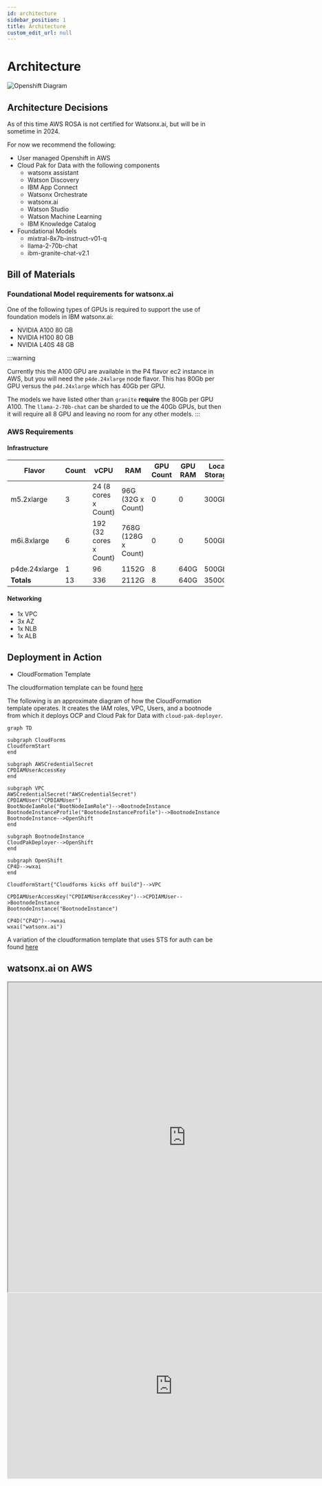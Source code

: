 ```yaml
---
id: architecture
sidebar_position: 1
title: Architecture
custom_edit_url: null
---
```


# Architecture

![Openshift Diagram](/docimages/openshiftdiagram.jpg)

## Architecture Decisions

As of this time AWS ROSA is not certified for Watsonx.ai, but will be in sometime in 2024.

For now we recommend the following:

- User managed Openshift in AWS
- Cloud Pak for Data with the following components
    - watsonx assistant
    - Watson Discovery
    - IBM App Connect
    - Watsonx Orchestrate
    - watsonx.ai
    - Watson Studio
    - Watson Machine Learning
    - IBM Knowledge Catalog 
- Foundational Models
    - mixtral-8x7b-instruct-v01-q
    - llama-2-70b-chat
    - ibm-granite-chat-v2.1

## Bill of Materials

### Foundational Model requirements for watsonx.ai

One of the following types of GPUs is required to support the use of foundation models in IBM watsonx.ai:

- NVIDIA A100 80 GB
- NVIDIA H100 80 GB
- NVIDIA L40S 48 GB

:::warning

Currently this the A100 GPU are available in the P4 flavor ec2 instance in AWS, but you will need the `p4de.24xlarge` node flavor. This has 80Gb per GPU versus the `p4d.24xlarge` which has 40Gb per GPU.

The models we have listed other than `granite` **require** the 80Gb per GPU A100. The `llama-2-70b-chat` can be sharded to ue the 40Gb GPUs, but then it will require all 8 GPU and leaving no room for any other models.
:::

### AWS Requirements

#### Infrastructure

|Flavor | Count | vCPU | RAM | GPU Count | GPU RAM | Local Storage |
|--|--|--|--|--|--|--|
|m5.2xlarge|3|24 (8 cores x Count)|96G (32G x Count)|0|0| 300Gb |
|m6i.8xlarge|6|192 (32 cores x Count)|768G (128G x Count)|0|0| 500Gb |
|p4de.24xlarge|1|96|1152G|8|640G| 500Gb |
|**Totals**|13|336|2112G|8|640G| 3500Gb |

#### Networking

- 1x VPC
- 3x AZ
- 1x NLB
- 1x ALB

## Deployment in Action

- CloudFormation Template

The cloudformation template can be found [here](/Cloudformation/cluster.yml)

The following is an approximate diagram of how the CloudFormation template operates. It creates the IAM roles, VPC, Users, and a bootnode from which it deploys OCP and Cloud Pak for Data with `cloud-pak-deployer`.

```mermaid
graph TD

subgraph CloudForms
CloudformStart
end

subgraph AWSCredentialSecret
CPDIAMUserAccessKey
end

subgraph VPC
AWSCredentialSecret("AWSCredentialSecret")
CPDIAMUser("CPDIAMUser")
BootNodeIamRole("BootNodeIamRole")-->BootnodeInstance
BootnodeInstanceProfile("BootnodeInstanceProfile")-->BootnodeInstance
BootnodeInstance-->OpenShift
end

subgraph BootnodeInstance
CloudPakDeployer-->OpenShift
end

subgraph OpenShift
CP4D-->wxai
end

CloudformStart{"Cloudforms kicks off build"}-->VPC

CPDIAMUserAccessKey("CPDIAMUserAccessKey")-->CPDIAMUser-->BootnodeInstance
BootnodeInstance("BootnodeInstance")

CP4D("CP4D")-->wxai
wxai("watsonx.ai")
```

A variation of the cloudformation template that uses STS for auth can be found [here](/Cloudformation/cluster-sts.yml)

## watsonx.ai on AWS

<iframe
  title="Watsonx.ai-AWS-update"
  width="825"
  height="720"
  src="https://app.terrastruct.com/diagrams/550782635">
</iframe>

<iframe width="768" height="432" src="https://miro.com/app/embed/uXjVNtCvNTw=/?pres=1&frameId=3458764578922854387&embedId=518034396865" frameborder="0" scrolling="no" allow="fullscreen; clipboard-read; clipboard-write" allowfullscreen></iframe>